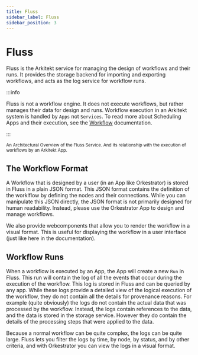 ```yaml
---
title: Fluss
sidebar_label: Fluss
sidebar_position: 3
---
```



# Fluss

Fluss is the Arkitekt service for managing the design of workflows and their runs. It provides the storage
backend for importing and exporting workflows, and acts as the log service for workflow runs.

:::info

Fluss is not a workflow engine. It does not execute workflows, but rather manages their data for design and runs.
Workflow execution in an Arkitekt system is handled by `Apps` not `Services`. To read more about Scheduling
Apps and their execution, see the [Workflow](/docs/workflow) documentation.

:::

<div className="mt-2 p-6 w-full">
<Image img={fluss} />

<div className="text-gray-400 mb-2">
  <small>
    An Architectural Overview of the Fluss Service. And its relationship with the
    execution of workflows by an Arkitekt App.
  </small>
</div>
</div>


## The Workflow Format

A Workflow that is designed by a user (in an App like Orkestrator) is stored in Fluss in a plain JSON format.
This JSON format contains the definition of the worklflow by defining the nodes and their connections. While
you can manipulate this JSON directly, the JSON format is not primarily designed for human readability. Instead,
please use the Orkestrator App to design and manage workflows.

We also provide webcomponents that allow you to render the workflow in a visual format. This is useful for
displaying the workflow in a user interface (just like here in the documentation).


## Workflow Runs

When a workflow is executed by an App, the App will create a new `Run` in Fluss. This run will contain the log
of all the events that occur during the execution of the workflow. This log is stored in Fluss and can be queried
by any app. While these logs provide a detailed view of the logical execution of the workflow, they do not contain
all the details for provenance reasons. For example (quite obviously) the logs do not contain the actual data that was processed
by the workflow. Instead, the logs contain references to the data, and the data is stored in the storage service. However
they do contain the details of the processing steps that were applied to the data.

Because a normal workflow can be quite complex, the logs can be quite large. Fluss lets you filter the logs by time,
by node, by status, and by other criteria, and with Orkestrator you can view the logs in a visual format.



